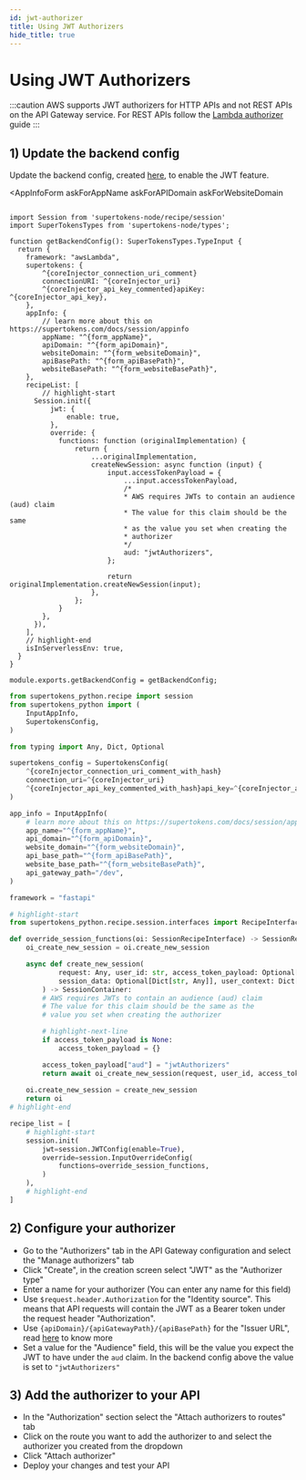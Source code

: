 ```yaml
---
id: jwt-authorizer
title: Using JWT Authorizers
hide_title: true
---
```


<!-- COPY DOCS -->
<!-- ./thirdpartyemailpassword/serverless/with-aws-lambda/jwt-authorizer.mdx -->


# Using JWT Authorizers

:::caution
AWS supports JWT authorizers for HTTP APIs and not REST APIs on the API Gateway service. For REST APIs follow the [Lambda authorizer](./authorizer) guide
:::

## 1) Update the backend config

Update the backend config, created [here](./backend-config#3-create-a-backend-config-function), to enable the JWT feature.

<AppInfoForm
    askForAppName
    askForAPIDomain
    askForWebsiteDomain
>

<CoreInjector showTenantId={false}>
<BackendSDKTabs disableGolang>

<TabItem value="nodejs">

```tsx title="config.ts"

import Session from 'supertokens-node/recipe/session'
import SuperTokensTypes from 'supertokens-node/types';

function getBackendConfig(): SuperTokensTypes.TypeInput {
  return {
    framework: "awsLambda",
    supertokens: {
        ^{coreInjector_connection_uri_comment}
        connectionURI: ^{coreInjector_uri}
        ^{coreInjector_api_key_commented}apiKey: ^{coreInjector_api_key},
    },
    appInfo: {
        // learn more about this on https://supertokens.com/docs/session/appinfo
        appName: "^{form_appName}",
        apiDomain: "^{form_apiDomain}",
        websiteDomain: "^{form_websiteDomain}",
        apiBasePath: "^{form_apiBasePath}",
        websiteBasePath: "^{form_websiteBasePath}",
    },
    recipeList: [
        // highlight-start
      Session.init({
          jwt: {
              enable: true,
          },
          override: {
            functions: function (originalImplementation) {
                return {
                    ...originalImplementation,
                    createNewSession: async function (input) {
                        input.accessTokenPayload = {
                            ...input.accessTokenPayload,
                            /*
                            * AWS requires JWTs to contain an audience (aud) claim
                            * The value for this claim should be the same
                            * as the value you set when creating the
                            * authorizer
                            */
                            aud: "jwtAuthorizers",
                        };

                        return originalImplementation.createNewSession(input);
                    },
                };
            }
        },
      }),
    ],
    // highlight-end
    isInServerlessEnv: true,
  }
}

module.exports.getBackendConfig = getBackendConfig;

```
</TabItem>

<TabItem value="python">

```python title="config.py"
from supertokens_python.recipe import session
from supertokens_python import (
    InputAppInfo,
    SupertokensConfig,
)

from typing import Any, Dict, Optional

supertokens_config = SupertokensConfig(
    ^{coreInjector_connection_uri_comment_with_hash}
    connection_uri=^{coreInjector_uri}
    ^{coreInjector_api_key_commented_with_hash}api_key=^{coreInjector_api_key}
)

app_info = InputAppInfo(
    # learn more about this on https://supertokens.com/docs/session/appinfo
    app_name="^{form_appName}",
    api_domain="^{form_apiDomain}",
    website_domain="^{form_websiteDomain}",
    api_base_path="^{form_apiBasePath}",
    website_base_path="^{form_websiteBasePath}",
    api_gateway_path="/dev",
)

framework = "fastapi"

# highlight-start
from supertokens_python.recipe.session.interfaces import RecipeInterface as SessionRecipeInterface, SessionContainer

def override_session_functions(oi: SessionRecipeInterface) -> SessionRecipeInterface:
    oi_create_new_session = oi.create_new_session

    async def create_new_session(
            request: Any, user_id: str, access_token_payload: Optional[Dict[str, Any]], 
            session_data: Optional[Dict[str, Any]], user_context: Dict[str, Any]
        ) -> SessionContainer:
        # AWS requires JWTs to contain an audience (aud) claim
        # The value for this claim should be the same as the
        # value you set when creating the authorizer

        # highlight-next-line
        if access_token_payload is None:
            access_token_payload = {}

        access_token_payload["aud"] = "jwtAuthorizers"
        return await oi_create_new_session(request, user_id, access_token_payload, session_data, user_context)
    
    oi.create_new_session = create_new_session
    return oi
# highlight-end

recipe_list = [
    # highlight-start
    session.init(
        jwt=session.JWTConfig(enable=True),
        override=session.InputOverrideConfig(
            functions=override_session_functions,
        )
    ),
    # highlight-end
]
```

</TabItem>


</BackendSDKTabs>
</CoreInjector>

</AppInfoForm>

## 2) Configure your authorizer

- Go to the "Authorizers" tab in the API Gateway configuration and select the "Manage authorizers" tab
- Click "Create", in the creation screen select "JWT" as the "Authorizer type"
- Enter a name for your authorizer (You can enter any name for this field)
- Use `$request.header.Authorization` for the "Identity source". This means that API requests will contain the JWT as a Bearer token under the request header "Authorization".
- Use `{apiDomain}/{apiGatewayPath}/{apiBasePath}` for the "Issuer URL", read [here](../../common-customizations/sessions/with-jwt/get-jwks-and-issuer#issuer) to know more
- Set a value for the "Audience" field, this will be the value you expect the JWT to have under the `aud` claim. In the backend config above the value is set to `"jwtAuthorizers"`

## 3) Add the authorizer to your API
- In the "Authorization" section select the "Attach authorizers to routes" tab
- Click on the route you want to add the authorizer to and select the authorizer you created from the dropdown
- Click "Attach authorizer"
- Deploy your changes and test your API

